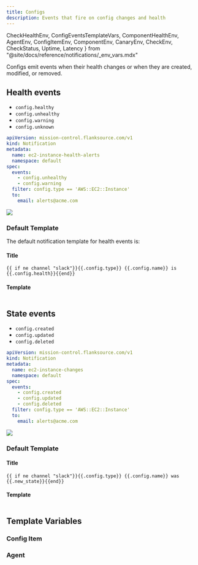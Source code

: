 ```yaml
---
title: Configs
description: Events that fire on config changes and health
---
```


  CheckHealthEnv, ConfigEventsTemplateVars, ComponentHealthEnv,
  AgentEnv, ConfigItemEnv, ComponentEnv, CanaryEnv, CheckEnv, CheckStatus,
  Uptime, Latency
} from "@site/docs/reference/notifications/_env_vars.mdx"

Configs emit events when their health changes or when they are created, modified, or removed.

## Health events

- `config.healthy`
- `config.unhealthy`
- `config.warning`
- `config.unknown`

```yaml title="ec2-health-notification.yaml"
apiVersion: mission-control.flanksource.com/v1
kind: Notification
metadata:
  name: ec2-instance-health-alerts
  namespace: default
spec:
  events:
    - config.unhealthy
    - config.warning
  filter: config.type == 'AWS::EC2::Instance'
  to:
    email: alerts@acme.com
```

![](./slack-notification-catalog-unhealthy.png)


### Default Template

The default notification template for health events is:

#### Title

```
{{ if ne channel "slack"}}{{.config.type}} {{.config.name}} is {{.config.health}}{{end}}
```

#### Template

```txt file=<rootDir>/modules/mission-control/notification/templates/config.health

```

## State events

- `config.created`
- `config.updated`
- `config.deleted`

```yaml title="ec2-instance-updates.yaml"
apiVersion: mission-control.flanksource.com/v1
kind: Notification
metadata:
  name: ec2-instance-changes
  namespace: default
spec:
  events:
    - config.created
    - config.updated
    - config.deleted
  filter: config.type == 'AWS::EC2::Instance'
  to:
    email: alerts@acme.com
```

![](./slack-notification-catalog-updated.png)

### Default Template

#### Title

```
{{ if ne channel "slack"}}{{.config.type}} {{.config.name}} was {{.new_state}}{{end}}
```

#### Template

```txt file=<rootDir>/modules/mission-control/notification/templates/config.db.update

```

## Template Variables

<ConfigEventsTemplateVars />

### Config Item
<ConfigItemEnv />

### Agent
<AgentEnv />
